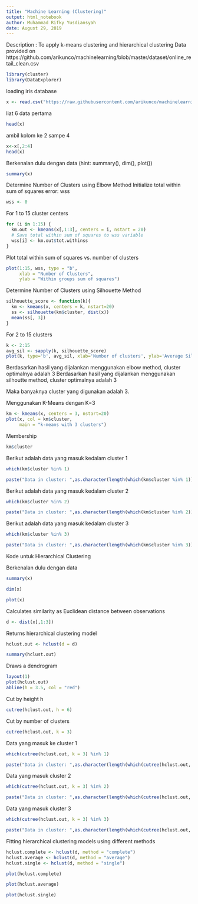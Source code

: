 ---
title: "Machine Learning (Clustering)"
output: html_notebook
author: Muhammad Rifky Yusdiansyah
date: August 29, 2019
---
Description : To apply k-means clustering and hierarchical clustering
Data provided on https://github.com/arikunco/machinelearning/blob/master/dataset/online_retail_clean.csv

```{r}
library(cluster)
library(DataExplorer)
```

loading iris database
```{r}
x <- read.csv("https://raw.githubusercontent.com/arikunco/machinelearning/master/dataset/online_retail_clean.csv")
```

liat 6 data pertama
```{r}
head(x)
```

ambil kolom ke 2 sampe 4
```{r}
x<-x[,2:4]
head(x)
```

Berkenalan dulu dengan data (hint: summary(), dim(), plot())
```{r}
summary(x)
```

Determine Number of Clusters using Elbow Method
Initialize total within sum of squares error: wss
```{r}
wss <- 0
```

For 1 to 15 cluster centers
```{r}
for (i in 1:15) {
  km.out <- kmeans(x[,1:3], centers = i, nstart = 20)
  # Save total within sum of squares to wss variable
  wss[i] <- km.out$tot.withinss
}
```

Plot total within sum of squares vs. number of clusters
```{r}
plot(1:15, wss, type = "b", 
     xlab = "Number of Clusters", 
     ylab = "Within groups sum of squares")
```

Determine Number of Clusters using Silhouette Method
```{r}
silhouette_score <- function(k){
  km <- kmeans(x, centers = k, nstart=20)
  ss <- silhouette(km$cluster, dist(x))
  mean(ss[, 3])
}
```

For 2 to 15 clusters
```{r}
k <- 2:15
avg_sil <- sapply(k, silhouette_score)
plot(k, type='b', avg_sil, xlab='Number of clusters', ylab='Average Silhouette Scores', frame=FALSE)
```
Berdasarkan hasil yang dijalankan menggunakan elbow method, cluster optimalnya adalah 3
Berdasarkan hasil yang dijalankan menggunakan silhoutte method, cluster optimalnya adalah 3

Maka banyaknya cluster yang digunakan adalah 3.

Menggunakan K-Means dengan K=3
```{r}
km <- kmeans(x, centers = 3, nstart=20)
plot(x, col = km$cluster,
     main = "k-means with 3 clusters")
```
Membership
```{r}
km$cluster
```

Berikut adalah data yang masuk kedalam cluster 1

```{r}
which(km$cluster %in% 1)
```
```{r}
paste("Data in cluster: ",as.character(length(which(km$cluster %in% 1))))
```

Berikut adalah data yang masuk kedalam cluster 2
```{r}
which(km$cluster %in% 2)
```
```{r}
paste("Data in cluster: ",as.character(length(which(km$cluster %in% 2))))
```

Berikut adalah data yang masuk kedalam cluster 3
```{r}
which(km$cluster %in% 3)
```
```{r}
paste("Data in cluster: ",as.character(length(which(km$cluster %in% 3))))
```

Kode untuk Hierarchical Clustering

Berkenalan dulu dengan data
```{r}
summary(x)
```

```{r}
dim(x)
```

```{r}
plot(x)
```


Calculates similarity as Euclidean distance between observations
```{r}
d <- dist(x[,1:3])
```

Returns hierarchical clustering model
```{r}
hclust.out <- hclust(d = d)
```
```{r}
summary(hclust.out)
```


Draws a dendrogram
```{r}
layout(1)
plot(hclust.out)
abline(h = 3.5, col = "red")
```

Cut by height h
```{r}
cutree(hclust.out, h = 6)
```

Cut by number of clusters
```{r}
cutree(hclust.out, k = 3)
```

Data yang masuk ke cluster 1
```{r}
which(cutree(hclust.out, k = 3) %in% 1)
```
```{r}
paste("Data in cluster: ",as.character(length(which(cutree(hclust.out, k = 3) %in% 1))))
```

Data yang masuk cluster 2
```{r}
which(cutree(hclust.out, k = 3) %in% 2)
```
```{r}
paste("Data in cluster: ",as.character(length(which(cutree(hclust.out, k = 3) %in% 2))))
```

Data yang masuk cluster 3
```{r}
which(cutree(hclust.out, k = 3) %in% 3)
```
```{r}
paste("Data in cluster: ",as.character(length(which(cutree(hclust.out, k = 3) %in% 3))))
```


Fitting hierarchical clustering models using different methods
```{r}
hclust.complete <- hclust(d, method = "complete")
hclust.average <- hclust(d, method = "average")
hclust.single <- hclust(d, method = "single")
```

```{r}
plot(hclust.complete)
```
```{r}
plot(hclust.average)
```
```{r}
plot(hclust.single)
```